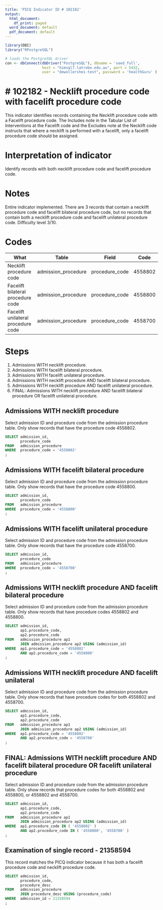 ```yaml
---
title: 'PICQ Indicator ID # 102182'
output:
  html_document:
    df_print: paged
  word_document: default
  pdf_document: default
---
```


```r
library(DBI)
library("RPostgreSQL")

# loads the PostgreSQL driver
con <- dbConnect(dbDriver("PostgreSQL"), dbname = 'vaed_full',
                 host = "himsql7.latrobe.edu.au", port = 5432,
                 user = "dewollershei-test", password = 'healthGuru' )
```
# # 102182 - Necklift procedure code with facelift procedure code
This indicator identifies records containing the Necklift procedure code with a Facelift procedure code. The Includes note in the Tabular List of Interventions at the Facelift code and the Excludes note at the Necklift code instructs that where a necklift is performed with a facelift, only a facelift procedure code should be assigned.

# Interpretation of indicator
Identify records with both necklift procedure code and facelift procedure code.

# Notes
Entire indicator implemented. There are 3 records that contain a necklift procedure code and facelift bilateral procedure code, but no records that contain both a necklift procedure code and facelift unilateral procedure code. Difficulty level 3/10.

# Codes
| What                               | Table               | Field          | Code    |
|------------------------------------|---------------------|----------------|---------|
| Necklift procedure code            | admission_procedure | procedure_code | 4558802 |
| Facelift bilateral procedure code  | admission_procedure | procedure_code | 4558800 |
| Facelift unilateral procedure code | admission_procedure | procedure_code | 4558700 |

# Steps
1) Admissions WITH necklift procedure.
1) Admissions WITH facelift bilateral procedure.
1) Admissions WITH facelift unilateral procedure.
1) Admissions WITH necklift procedure AND facelift bilateral procedure.
1) Admissions WITH necklift procedure AND facelift unilateral procedure.
1) FINAL: Admissions WITH necklift procedure AND facelift bilateral procedure OR facelift unilateral procedure.

## Admissions WITH necklift procedure
Select admission ID and procedure code from the admission procedure table. Only show records that have the procedure code 4558802.
```sql

SELECT admission_id,
       procedure_code
FROM   admission_procedure
WHERE  procedure_code = '4558802' 
; 

```
## Admissions WITH facelift bilateral procedure
Select admission ID and procedure code from the admission procedure table. Only show records that have the procedure code 4558800.
```sql

SELECT admission_id,
       procedure_code
FROM   admission_procedure
WHERE  procedure_code = '4558800' 
; 

```
## Admissions WITH facelift unilateral procedure
Select admission ID and procedure code from the admission procedure table. Only show records that have the procedure code 4558700.
```sql

SELECT admission_id,
       procedure_code
FROM   admission_procedure
WHERE  procedure_code = '4558700' 
;

```
## Admissions WITH necklift procedure AND facelift bilateral procedure
Select admission ID and procedure code from the admission procedure table. Only show records that have procedure codes 4558802 and 4558800.
```sql

SELECT admission_id,
       ap1.procedure_code,
       ap2.procedure_code
FROM   admission_procedure ap1
       JOIN admission_procedure ap2 USING (admission_id)
WHERE  ap1.procedure_code = '4558802'
       AND ap2.procedure_code = '4558800' 
;

```
## Admissions WITH necklift procedure AND facelift unilateral
Select admission ID and procedure code from the admission procedure table. Only show records that have procedure codes for both 4558802 and 4558700.
```sql

SELECT admission_id,
       ap1.procedure_code,
       ap2.procedure_code
FROM   admission_procedure ap1
       JOIN admission_procedure ap2 USING (admission_id)
WHERE  ap1.procedure_code = '4558802'
       AND ap2.procedure_code = '4558700' 
;

```
## FINAL: Admissions WITH necklift procedure AND facelift bilateral procedure OR facelift unilateral procedure
Select admission ID and procedure code from the admission procedure table. Only show records that procedure codes for both 4558802 and 4558800, or 4558802 and 4558700.
```sql

SELECT admission_id,
       ap1.procedure_code,
       ap2.procedure_code
FROM   admission_procedure ap1
       JOIN admission_procedure ap2 USING (admission_id)
WHERE  ap1.procedure_code IN ( '4558802' )
       AND ap2.procedure_code IN ( '4558800', '4558700' ) 
;

```
## Examination of single record - 21358594
This record matches the PICQ indicator because it has both a facelift procedure code and necklift procedure code.
```sql

SELECT admission_id, 
       procedure_code, 
       procedure_desc 
FROM   admission_procedure 
       JOIN procedure_desc USING (procedure_code) 
WHERE  admission_id = 21358594 
;
    
```
